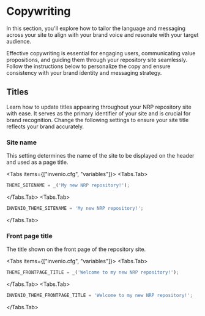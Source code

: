 
# Copywriting <Difficulty level="easy" />

In this section, you'll explore how to tailor the language and messaging across your site to align with your brand voice and resonate with your target audience.

Effective copywriting is essential for engaging users, communicating value propositions, and guiding them through your repository site seamlessly. Follow the instructions below to personalize the copy and ensure consistency with your brand identity and messaging strategy.

## Titles

Learn how to update titles appearing throughout your NRP repository site with ease. It serves as the primary identifier of your site and is crucial for brand recognition. Change the following settings to ensure your site title reflects your brand accurately.

### Site name

This setting determines the name of the site to be displayed on the header and used as a page title.

<Tabs items={["invenio.cfg", "variables"]}>
  <Tabs.Tab>
```python copy
THEME_SITENAME = _('My new NRP repository!');
```
  </Tabs.Tab>
   <Tabs.Tab>
```python copy
INVENIO_THEME_SITENAME = 'My new NRP repository!';
```
  </Tabs.Tab>
</Tabs>

### Front page title

The title shown on the front page of the repository site.


<Tabs items={["invenio.cfg", "variables"]}>
  <Tabs.Tab>
```python copy
THEME_FRONTPAGE_TITLE = _('Welcome to my new NRP repository!');
```
  </Tabs.Tab>
   <Tabs.Tab>
```python copy
INVENIO_THEME_FRONTPAGE_TITLE = 'Welcome to my new NRP repository!';
```
  </Tabs.Tab>
</Tabs>
